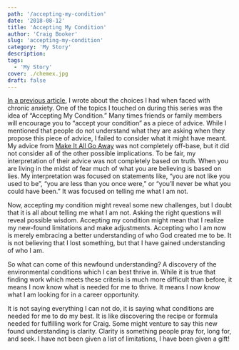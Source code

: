 ```yaml
---
path: '/accepting-my-condition'
date: '2018-08-12'
title: 'Accepting My Condition'
author: 'Craig Booker'
slug: 'accepting-my-condition'
category: 'My Story'
description:
tags:
  - 'My Story'
cover: ./chemex.jpg
draft: false
---
```


[In a previous article](https://craigbooker.com/blog/make-it-all-go-away/), I wrote about the choices I had when faced with chronic anxiety. One of the topics I touched on during this series was the idea of “Accepting My Condition.” Many times friends or family members will encourage you to “accept your condition” as a piece of advice. While I mentioned that people do not understand what they are asking when they propose this piece of advice, I failed to consider what it might have meant. My advice from [Make It All Go Away](https://craigbooker.com/blog/make-it-all-go-away/) was not completely off-base, but it did not consider all of the other possible implications. To be fair, my interpretation of their advice was not completely based on truth. When you are living in the midst of fear much of what you are believing is based on lies. My interpretation was focused on statements like, “you are not like you used to be”, “you are less than you once were,” or “you’ll never be what you could have been.” It was focused on telling me what I am not.

Now, accepting my condition might reveal some new challenges, but I doubt that it is all about telling me what I am not. Asking the right questions will reveal possible wisdom. Accepting my condition might mean that I realize my new-found limitations and make adjustments. Accepting who I am now is merely embracing a better understanding of who God created me to be. It is not believing that I lost something, but that I have gained understanding of who I am.

So what can come of this newfound understanding? A discovery of the environmental conditions which I can best thrive in. While it is true that finding work which meets these criteria is much more difficult than before, it means I now know what is needed for me to thrive. It means I now know what I am looking for in a career opportunity.

It is not saying everything I can not do, it is saying what conditions are needed for me to do my best. It is like discovering the recipe or formula needed for fulfilling work for Craig. Some might venture to say this new found understanding is clarity. Clarity is something people pray for, long for, and seek. I have not been given a list of limitations, I have been given a gift!
